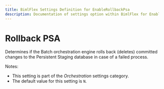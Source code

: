 ---
title: BimlFlex Settings Definition for EnableRollbackPsa
description: Documentation of settings option within BimlFlex for EnableRollbackPsa
---
<head>
  <meta name="varigenceProduct" content="BimlFlex"></meta>
  <meta name="varigenceArticleType" content="Reference"></meta>
</head>


# Rollback PSA

Determines if the Batch orchestration engine rolls back (deletes) committed changes to the Persistent Staging database in case of a failed process.

Notes:

* This setting is part of the *Orchestration* settings category.
* The default value for this setting is `N`.
